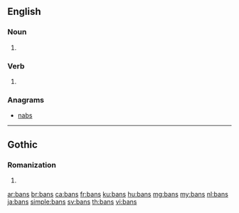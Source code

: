 ==English==

===Noun===
{{head|en|plural}}

# {{plural of|ban|lang=en}}

===Verb===
{{head|en}}

# {{en-third-person singular of|ban}}

===Anagrams===
* [[nabs#English|nabs]]

----

==Gothic==

===Romanization===
{{got-rom}}

# {{got-romanization of|𐌱𐌰𐌽𐍃}}

[[ar:bans]]
[[br:bans]]
[[ca:bans]]
[[fr:bans]]
[[ku:bans]]
[[hu:bans]]
[[mg:bans]]
[[my:bans]]
[[nl:bans]]
[[ja:bans]]
[[simple:bans]]
[[sv:bans]]
[[th:bans]]
[[vi:bans]]